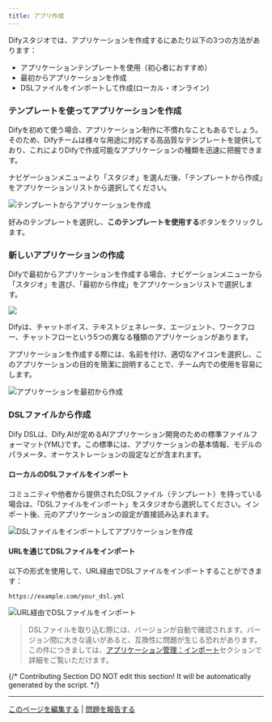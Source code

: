 ```yaml
---
title: アプリ作成
---
```



Difyスタジオでは、アプリケーションを作成するにあたり以下の3つの方法があります：

* アプリケーションテンプレートを使用（初心者におすすめ）
* 最初からアプリケーションを作成
* DSLファイルをインポートして作成(ローカル・オンライン)

### テンプレートを使ってアプリケーションを作成

Difyを初めて使う場合、アプリケーション制作に不慣れなこともあるでしょう。そのため、Difyチームは様々な用途に対応する高品質なテンプレートを提供しており、これによりDifyで作成可能なアプリケーションの種類を迅速に把握できます。

ナビゲーションメニューより「スタジオ」を選んだ後、「テンプレートから作成」をアプリケーションリストから選択してください。

![テンプレートからアプリケーションを作成](https://assets-docs.dify.ai/dify-enterprise-mintlify/jp/guides/application-orchestrate/448760da7b5f22f9e6bee7fd47e33a90.png)

好みのテンプレートを選択し、**このテンプレートを使用する**ボタンをクリックします。

### 新しいアプリケーションの作成

Difyで最初からアプリケーションを作成する場合、ナビゲーションメニューから「スタジオ」を選び、「最初から作成」をアプリケーションリストで選択します。

![](https://assets-docs.dify.ai/dify-enterprise-mintlify/jp/guides/application-orchestrate/9f5d811f6e117d4f9c11c9128e44d3f7.png)

Difyは、チャットボイス、テキストジェネレータ、エージェント、ワークフロー、チャットフローという5つの異なる種類のアプリケーションがあります。

アプリケーションを作成する際には、名前を付け、適切なアイコンを選択し、このアプリケーションの目的を簡潔に説明することで、チーム内での使用を容易にします。

![アプリケーションを最初から作成](https://assets-docs.dify.ai/2024/12/b0598446c2e129047aa7f4f06f2bf74d.png)

### DSLファイルから作成

<Info>
Dify DSLは、Dify.AIが定めるAIアプリケーション開発のための標準ファイルフォーマット(YML)です。この標準には、アプリケーションの基本情報、モデルのパラメータ、オーケストレーションの設定などが含まれます。
</Info>

#### ローカルのDSLファイルをインポート

コミュニティや他者から提供されたDSLファイル（テンプレート）を持っている場合は、「DSLファイルをインポート」をスタジオから選択してください。インポート後、元のアプリケーションの設定が直接読み込まれます。

![DSLファイルをインポートしてアプリケーションを作成](https://assets-docs.dify.ai/dify-enterprise-mintlify/jp/guides/application-orchestrate/188ed099d344761e396510031f991dcc.png)

#### URLを通じてDSLファイルをインポート

以下の形式を使用して、URL経由でDSLファイルをインポートすることができます：

```url
https://example.com/your_dsl.yml
```

![URL経由でDSLファイルをインポート](https://assets-docs.dify.ai/dify-enterprise-mintlify/jp/guides/application-orchestrate/661112195d6fea2437ffa0dfe94436cb.png)

> DSLファイルを取り込む際には、バージョンが自動で確認されます。バージョン間に大きな違いがあると、互換性に問題が生じる恐れがあります。この件につきましては、[アプリケーション管理：インポート](/ja-jp/guides/management/app-management)セクションで詳細をご覧いただけます。

{/*
Contributing Section
DO NOT edit this section!
It will be automatically generated by the script.
*/}

---

[このページを編集する](https://github.com/langgenius/dify-docs/edit/main/ja-jp/guides/application-orchestrate/creating-an-application.mdx) | [問題を報告する](https://github.com/langgenius/dify-docs/issues/new?title=ドキュメントの問題%3A%20ing-an-applicat&body=%23%23%20問題の説明%0A%3C%21--%20発見した問題について簡単に説明してください%20--%3E%0A%0A%23%23%20ページリンク%0Ahttps%3A%2F%2Fgithub.com%2Flanggenius%2Fdify-docs%2Fblob%2Fmain%2Fja-jp/guides/application-orchestrate%2Fcreating-an-application.mdx%0A%0A%23%23%20提案される変更%0A%3C%21--%20特定の変更案がある場合は、ここで説明してください%20--%3E%0A%0A%3C%21--%20ドキュメントの品質向上にご協力いただきありがとうございます！%20--%3E)

